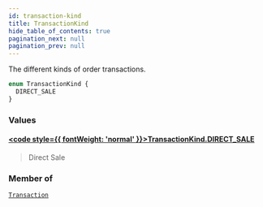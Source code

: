 ```yaml
---
id: transaction-kind
title: TransactionKind
hide_table_of_contents: true
pagination_next: null
pagination_prev: null
---
```








The different kinds of order transactions.

```graphql
enum TransactionKind {
  DIRECT_SALE
}
```


### Values

#### [<code style={{ fontWeight: 'normal' }}>TransactionKind.<b>DIRECT_SALE</b></code>](#) 
> Direct Sale
> 



### Member of

[`Transaction`](/objects/transaction)  <Badge class="secondary" text="object"/>



